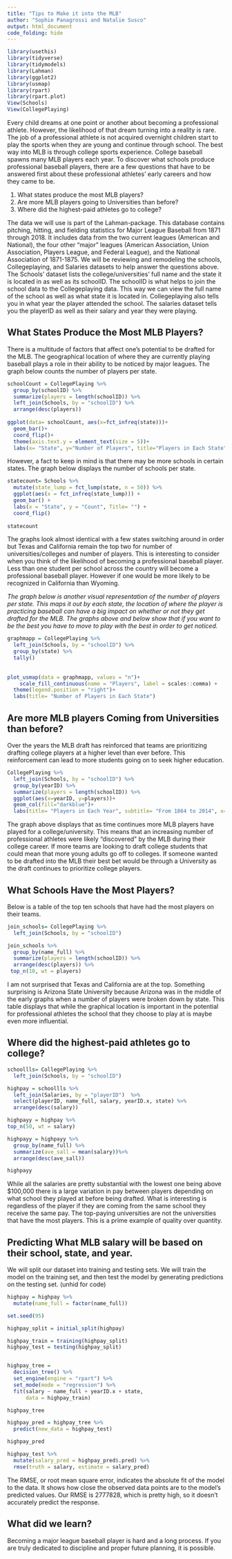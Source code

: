 ```yaml
---
title: "Tips to Make it into the MLB"
author: "Sophie Panagrossi and Natalie Susco"
output: html_document
code_folding: hide
---
```



```r
library(usethis)
library(tidyverse)
library(tidymodels)
library(Lahman)
library(ggplot2)
library(usmap)
library(rpart)
library(rpart.plot)
View(Schools)
View(CollegePlaying)
```

Every child dreams at one point or another about becoming a professional athlete. However, the likelihood of that dream turning into a reality is rare. The job of a professional athlete is not acquired overnight children start to play the sports when they are young and continue through school. The best way into MLB is through college sports experience. College baseball spawns many MLB players each year. To discover what schools produce professional baseball players, there are a few questions that have to be answered first about these professional athletes' early careers and how they came to be.

1) What states produce the most MLB players?
2) Are more MLB players going to Universities than before?
3) Where did the highest-paid athletes go to college?

The data we will use is part of the Lahman-package. This database contains pitching, hitting, and fielding statistics for Major League Baseball from 1871 through 2018. It includes data from the two current leagues (American and National), the four other "major" leagues (American Association, Union Association, Players League, and Federal League), and the National Association of 1871-1875. We will be reviewing and remodeling the schools, Collegeplaying, and Salaries datasets to help answer the questions above. The Schools' dataset lists the college/universities' full name and the state it is located in as well as its schoolID. The schoolID is what helps to join the school data to the Collegeplaying data. This way we can view the full name of the school as well as what state it is located in. Collegeplaying also tells you in what year the player attended the school. The salaries dataset tells you the playerID as well as their salary and year they were playing. 


## What States Produce the Most MLB Players?

There is a multitude of factors that affect one's potential to be drafted for the MLB. The geographical location of where they are currently playing baseball plays a role in their ability to be noticed by major leagues. The graph below counts the number of players per state. 

```r
schoolCount = CollegePlaying %>% 
  group_by(schoolID) %>%
  summarize(players = length(schoolID)) %>% 
  left_join(Schools, by = "schoolID") %>% 
  arrange(desc(players))
  
ggplot(data= schoolCount, aes(x=fct_infreq(state)))+
  geom_bar()+
  coord_flip()+
  theme(axis.text.y = element_text(size = 5))+
  labs(x= "State", y="Number of Players", title="Players in Each State")
```

However, a fact to keep in mind is that there may be more schools in certain states. The graph below displays the number of schools per state.

```r
statecount= Schools %>% 
  mutate(state_lump = fct_lump(state, n = 50)) %>% 
  ggplot(aes(x = fct_infreq(state_lump))) + 
  geom_bar() + 
  labs(x = "State", y = "Count", Title= "") + 
  coord_flip()
  
statecount
```

The graphs look almost identical with a few states switching around in order but Texas and California remain the top two for number of universities/colleges and number of players. This is interesting to consider when you think of the likelihood of becoming a professional baseball player. Less than one student per school across the country will become a professional baseball player. However if one would be more likely to be recognized in California than Wyoming.  


*The graph below is another visual representation of the number of players per state. This maps it out by each state, the location of where the player is practicing baseball can have a big impact on whether or not they get drafted for the MLB. The graphs above and below show that if you want to be the best you have to move to play with the best in order to get noticed.*


```r
graphmapp = CollegePlaying %>% 
  left_join(Schools, by = "schoolID") %>% 
  group_by(state) %>% 
  tally()
  
  
plot_usmap(data = graphmapp, values = "n")+
    scale_fill_continuous(name = "Players", label = scales::comma) + 
  theme(legend.position = "right")+
  labs(title= "Number of Players in Each State")
```

## Are more MLB players Coming from Universities than before?

Over the years the MLB draft has reinforced that teams are prioritizing drafting college players at a higher level than ever before. This reinforcement can lead to more students going on to seek higher education. 
```r
CollegePlaying %>% 
  left_join(Schools, by = "schoolID") %>% 
  group_by(yearID) %>% 
  summarize(players = length(schoolID)) %>% 
  ggplot(aes(x=yearID, y=players))+
  geom_col(fill="darkblue")+
  labs(title= "Players in Each Year", subtitle= "From 1864 to 2014", x= "Amount of Players", y="Year") + theme_minimal()
```

The graph above displays that as time continues more MLB players have played for a college/university. This means that an increasing number of professional athletes were likely "discovered" by the MLB during their college career. If more teams are looking to draft college students that could mean that more young adults go off to colleges. If someone wanted to be drafted into the MLB their best bet would be through a University as the draft continues to prioritize college players.


## What Schools Have the Most Players?
Below is a table of the top ten schools that have had the most players on their teams.

```r
join_schools= CollegePlaying %>% 
  left_join(Schools, by = "schoolID")

join_schools %>% 
  group_by(name_full) %>% 
  summarize(players = length(schoolID)) %>% 
  arrange(desc(players)) %>%
 top_n(10, wt = players) 

```
I am not surprised that Texas and California are at the top. Something surprising is Arizona State University because Arizona was in the middle of the early graphs when a number of players were broken down by state. This table displays that while the graphical location is important in the potential for professional athletes the school that they choose to play at is maybe even more influential. 

## Where did the highest-paid athletes go to college?


```r
schoollls= CollegePlaying %>% 
  left_join(Schools, by = "schoolID")

highpay = schoollls %>% 
  left_join(Salaries, by = "playerID")  %>% 
  select(playerID, name_full, salary, yearID.x, state) %>% 
  arrange(desc(salary))

highpayy = highpay %>%
top_n(50, wt = salary) 

highpayy = highpayy %>%
  group_by(name_full) %>%
  summarize(ave_sall = mean(salary))%>% 
  arrange(desc(ave_sall))

highpayy
```
While all the salaries are pretty substantial with the lowest one being above $100,000 there is a large variation in pay between players depending on what school they played at before being drafted. What is interesting is regardless of the player if they are coming from the same school they receive the same pay. The top-paying universities are not the universities that have the most players. This is a prime example of quality over quantity.

## Predicting What MLB salary will be based on their school, state, and year.

We will split our dataset into training and testing sets. We will train the model on the training set, and then test the model by generating predictions on the testing set. (unhid for code)

```r
highpay = highpay %>%
  mutate(name_full = factor(name_full))

set.seed(95) 

highpay_split = initial_split(highpay)

highpay_train = training(highpay_split)
highpay_test = testing(highpay_split)


highpay_tree = 
  decision_tree() %>%
  set_engine(engine = "rpart") %>%
  set_mode(mode = "regression") %>%
  fit(salary ~ name_full + yearID.x + state,
      data = highpay_train)

highpay_tree

highpay_pred = highpay_tree %>%
  predict(new_data = highpay_test) 

highpay_pred
```

```r
highpay_test %>%
  mutate(salary_pred = highpay_pred$.pred) %>%
  rmse(truth = salary, estimate = salary_pred)
```

The RMSE, or root mean square error, indicates the absolute fit of the model to the data. It shows how close the observed data points are to the model’s predicted values. Our RMSE is 2777828, which is pretty high, so it doesn't accurately predict the response. 

## What did we learn?

Becoming a major league baseball player is hard and a long process. If you are truly dedicated to discipline and proper future planning, it is possible.







